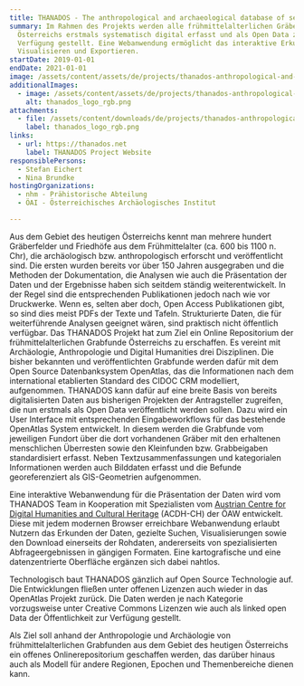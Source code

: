 ```yaml
---
title: THANADOS - The anthropological and archaeological database of sepultures
summary: Im Rahmen des Projekts werden alle frühmittelalterlichen Gräberfelder
  Österreichs erstmals systematisch digital erfasst und als Open Data zur
  Verfügung gestellt. Eine Webanwendung ermöglicht das interaktive Erkunden,
  Visualisieren und Exportieren.
startDate: 2019-01-01
endDate: 2021-01-01
image: /assets/content/assets/de/projects/thanados-anthropological-and-archaeological-database-sepultures/screenshot.jpg
additionalImages:
  - image: /assets/content/assets/de/projects/thanados-anthropological-and-archaeological-database-sepultures/additionalImages/thanados_logo_rgb.png
    alt: thanados_logo_rgb.png
attachments:
  - file: /assets/content/downloads/de/projects/thanados-anthropological-and-archaeological-database-sepultures/attachments/thanados_logo_rgb.png
    label: thanados_logo_rgb.png
links:
  - url: https://thanados.net
    label: THANADOS Project Website
responsiblePersons:
  - Stefan Eichert
  - Nina Brundke
hostingOrganizations:
  - nhm - Prähistorische Abteilung
  - ÖAI - Österreichisches Archäologisches Institut

---
```

Aus dem Gebiet des heutigen Österreichs kennt man mehrere hundert Gräberfelder und Friedhöfe aus dem Frühmittelalter (ca. 600 bis 1100 n. Chr), die archäologisch bzw. anthropologisch erforscht und veröffentlicht sind. Die ersten wurden bereits vor über 150 Jahren ausgegraben und die Methoden der Dokumentation, die Analysen wie auch die Präsentation der Daten und der Ergebnisse haben sich seitdem ständig weiterentwickelt. In der Regel sind die entsprechenden Publikationen jedoch nach wie vor Druckwerke. Wenn es, selten aber doch, Open Access Publikationen gibt, so sind dies meist PDFs der Texte und Tafeln. Strukturierte Daten, die für weiterführende Analysen geeignet wären, sind praktisch nicht öffentlich verfügbar. Das THANADOS Projekt hat zum Ziel ein Online Repositorium der frühmittelalterlichen Grabfunde Österreichs zu erschaffen. Es vereint mit Archäologie, Anthropologie und Digital Humanities drei Disziplinen. Die bisher bekannten und veröffentlichten Grabfunde werden dafür mit dem Open Source Datenbanksystem OpenAtlas, das die Informationen nach dem international etablierten Standard des CIDOC CRM modelliert, aufgenommen. THANADOS kann dafür auf eine breite Basis von bereits digitalisierten Daten aus bisherigen Projekten der Antragsteller zugreifen, die nun erstmals als Open Data veröffentlicht werden sollen. Dazu wird ein User Interface mit entsprechenden Eingabeworkflows für das bestehende OpenAtlas System entwickelt. In diesem werden die Grabfunde vom jeweiligen Fundort über die dort vorhandenen Gräber mit den erhaltenen menschlichen Überresten sowie den Kleinfunden bzw. Grabbeigaben standardisiert erfasst. Neben Textzusammenfassungen und kategorialen Informationen werden auch Bilddaten erfasst und die Befunde georeferenziert als GIS-Geometrien aufgenommen.

Eine interaktive Webanwendung für die Präsentation der Daten wird vom THANADOS Team in Kooperation mit Spezialisten vom [Austrian Centre for Digital Humanities and Cultural Heritage](https://www.oeaw.ac.at/acdh/) (ACDH-CH) der ÖAW entwickelt. Diese mit jedem modernen Browser erreichbare Webanwendung erlaubt Nutzern das Erkunden der Daten, gezielte Suchen, Visualisierungen sowie den Download einerseits der Rohdaten, andererseits von spezialisierten Abfrageergebnissen in gängigen Formaten. Eine kartografische und eine datenzentrierte Oberfläche ergänzen sich dabei nahtlos.

Technologisch baut THANADOS gänzlich auf Open Source Technologie auf. Die Entwicklungen fließen unter offenen Lizenzen auch wieder in das OpenAtlas Projekt zurück. Die Daten werden je nach Kategorie vorzugsweise unter Creative Commons Lizenzen wie auch als linked open Data der Öffentlichkeit zur Verfügung gestellt.

Als Ziel soll anhand der Anthropologie und Archäologie von frühmittelalterlichen Grabfunden aus dem Gebiet des heutigen Österreichs ein offenes Onlinerepositorium geschaffen werden, das darüber hinaus auch als Modell für andere Regionen, Epochen und Themenbereiche dienen kann.
